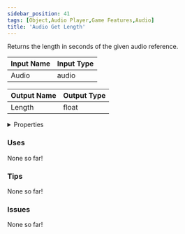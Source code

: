 ```yaml
---
sidebar_position: 41
tags: [Object,Audio Player,Game Features,Audio]
title: 'Audio Get Length'
---
```


Returns the length in seconds of the given audio reference.



<DocusaurusSvg />

| Input Name | Input Type |
|-----------|-----------|
| Audio | audio |

| Output Name | Output Type |
|-----------|-----------|
| Length | float |


<details>
  <summary>Properties</summary>
  <div>
    <div>
    <table>
      <thead>
        <tr>
          <th>Is beta required?</th>
          <th>No</th>
        </tr>
        <tr>
          <th>Is this chip a trolling risk?</th>
          <th>No</th>
        </tr>
        <tr>
          <th>Is this chip a role assignment risk?</th>
          <th>No</th>
        </tr>
        <tr>
          <th>Chip UUID</th>
          <th>be5262f0-1f67-4be7-aa8c-967c30bd5487</th>
        </tr>
        <tr>
          <th>Room availability</th>
          <th>Available everywhere</th>
        </tr>
      </thead>
    </table>
    </div>
  </div>
</details>

### Uses

None so far!

### Tips

None so far!

### Issues

None so far!